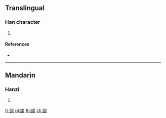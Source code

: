 {{character info/new}}
==Translingual==

===Han character===
{{Han char|rn=149|rad=言|as=07|sn=14|four=|canj=YRICE}}

# {{defn|Han|sort=言07}}

====References====
* {{Han ref|kx=1163.050|dkj=35531|hdz=63981.020|uh=8A9C|ud=35484}}

----

==Mandarin==

===Hanzi===
{{cmn-hanzi|pin=[[shuà]] ([[shua4]])|wg=shua<sup>4</sup>}}

# {{defn|lang=cmn|sort=言07}}

[[fr:誜]]
[[pl:誜]]
[[th:誜]]
[[zh:誜]]